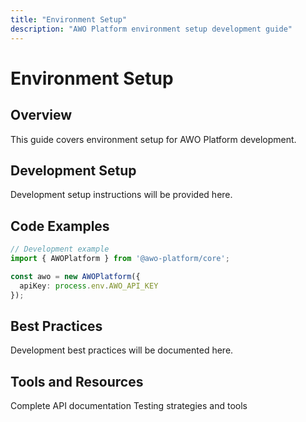 ```yaml
---
title: "Environment Setup"
description: "AWO Platform environment setup development guide"
---
```


# Environment Setup

## Overview

<Info>
This guide covers environment setup for AWO Platform development.
</Info>

## Development Setup

Development setup instructions will be provided here.

## Code Examples

```typescript
// Development example
import { AWOPlatform } from '@awo-platform/core';

const awo = new AWOPlatform({
  apiKey: process.env.AWO_API_KEY
});
```

## Best Practices

Development best practices will be documented here.

## Tools and Resources

<CardGroup cols={2}>
  <Card title="API Reference" href="/api-reference/introduction">
    Complete API documentation
  </Card>
  <Card title="Testing Guide" href="/testing/testing-strategy">
    Testing strategies and tools
  </Card>
</CardGroup>

